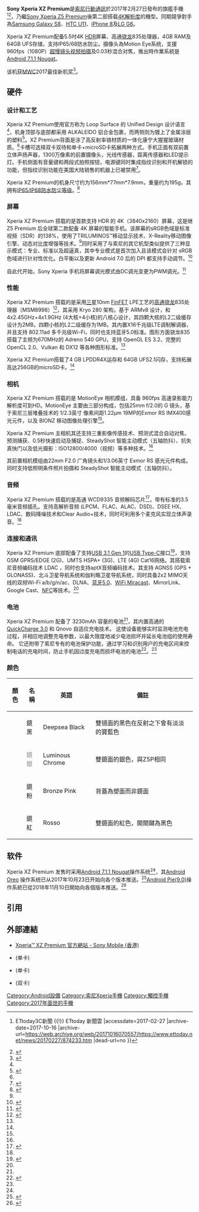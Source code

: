 {{NoteTA|G1=IT|G2=Communication}}
{{Infobox mobile phone
| box_width     = 
| name          = Sony Xperia XZ Premium
| codename      = Maple
| logo          = [[File:Xperia_XZ_Premium_Logo.png|200px]]
| logosize      = 
| caption       = 
| image         =File:Xperia_XZ_Premium.png
| imgaesize     = 
| caption2      = 
| slogan        = {{TW}}：所有瞬間，都令人驚艷萬分<br>{{flag|HK}}：每樣事物都精彩絕倫<br>{{flag|CHNML}}：一夕一瞬，都令人惊艳万分<br>
{{flag|US}} {{flag|EU}}：Everything becomes Wow
| brand         = [[索尼|索尼移动通信]]
| series        = [[Sony_Xperia|Sony Xperia]]
| modelnumber   = G8141(单卡)<br>G8142(双卡)
| manufacturer  = [[索尼移动通信|索尼行動通訊國際股份有限公司]]
| predecessor   = [[Sony_Xperia_Z5_Premium|Sony Xperia Z5 Premium]]
| successor     =[[Sony_Xperia_XZ2_Premium|Sony Xperia XZ2 Premium]]
| related       = [[Sony_Xperia_XZ1|Sony Xperia XZ1]]<br>[[Sony_Xperia_XZ1_Compact|Sony Xperia XZ1 Compact]]
| type          = [[智能手机|智慧型手機]]
| carrier       = 
| released      = 2017年2月27日
| networks      = 
| form          = [[手機規格|平板式手機]]
| display       = 5.5英吋，解析度：3,840 x 2,160 [[4K|4K]] [[高动态范围成像|HDR]]<br>[[橫向電場效應顯示技術|IPS]]高可視角LCD面板<br>康宁第五代大猩猩玻璃<br>[[BRAVIA|TRILUMINOS™ Display with Live Color LED]]<br>[[BRAVIA|X-Reality™ Engine for Mobile]]<br>动态对比增强 sRGB 138%
| ext_display   = 
| size          = 長：{{convert|156|mm|in|abbr=on}}<br>寬：{{convert|77|mm|in|abbr=on}}<br>厚：{{convert|7.9|mm|in|abbr=on}}<br>
| weight        = {{convert|191|g|oz}}
| input         = 
| os            = [[Android_Nougat|Android 7.1.1 Nougat]](出厂版本)
[[Android_Pie|Android 9.0 Pie]](最新版本)
| soc           = [[高通|高通]] [[高通驍龍元件列表#Snapdragon_835|Snapdragon 835]]
| cpu           = MSM8998 2.45GHz+1.9GHz<br>
| gpu           = [[Adreno|Adreno]] 540
| storage       = 64GB UFS2.1
| memory        = 4GB LPDDR4x
| memory_card   = [[SDXC|microSDXC]]最大可扩展至256 GB (仅双卡版本混合插槽)
| battery       = 3230[[毫安|mAh]]
| rear_camera   = 19 MP Motion Eye™ Camera<br>1/2.3 memory-stacked Exmor<br>BIONZ, RGBC-IR<br>混合式追焦<br>激光自动对焦<br>预测捕获<br>0.5秒快速启动&捕捉<br>5倍清晰图像变焦<br>25mm广角G镜头<br>SteadyShot五轴防抖
| front_camera  = 13 MP 1/3.06 Exmor RS 移动传感器<br>具有快速启动和22mm广角镜头<br>f/2.0光圈，自动对焦<br>SteadyShot五轴防抖
| connectivity  = [[Wi-Fi|Wi-Fi]]<br />[[Digital_Living_Network_Alliance|DLNA]]<br />[[GPS|GPS]]/[[GLONASS|GLONASS]]/[[北斗卫星导航系统|北斗卫星导航系统]]/[[伽利略定位系统|Galileo]]<br />[[Bluetooth|Bluetooth 5.0]]<br />[[Universal_Serial_Bus|USB 3.1]] ([[USB_Type-C|Type-C]]接口, USB快速充电协议 Quick Charge 3.0) <br /> [[近距離無線通訊|NFC]]
| sound         = 
| other         = 
| available     = 
| discontinued  = 
| website       = 
}}

'''Sony Xperia XZ Premium'''是[[索尼行動通訊|索尼行動通訊]]於2017年2月27日發布的旗艦手機<ref>{{Cite web |url=http://www.ettoday.net/news/20170227/874233.htm |title=Sony Xperia X新機齊發！4K螢幕回歸、首創動態視覺拍照 {{!}} ETtoday3C新聞 {{!}} ETtoday 新聞雲 |accessdate=2017-02-27 |archive-date=2017-10-16 |archive-url=https://web.archive.org/web/20171016070557/https://www.ettoday.net/news/20170227/874233.htm |dead-url=no }}</ref><ref>{{Cite web |url=http://www.4gamer.net/games/128/G012871/20170227078/ |title=ソニー，4K液晶搭載の「Xperia XZ Premium」など新型スマートフォン4製品を発表 - 4Gamer.net |accessdate=2017-02-27 |archive-date=2017-05-14 |archive-url=https://web.archive.org/web/20170514160957/http://www.4gamer.net/games/128/G012871/20170227078/ |dead-url=no }}</ref>，乃繼[[Sony_Xperia_Z5_Premium|Sony Xperia Z5 Premium]]後第二部搭载[[4K解析度|4K解析度]]的機型。同期競爭對手為[[三星Galaxy_S8|Samsung Galaxy S8]]、[[HTC_U11|HTC U11]]、[[iPhone_8|iPhone 8]]及[[LG_G6|LG G6]]。

Xperia XZ Premium配备5.5吋4K [[高動態範圍成像|HDR]]屏幕、高通[[骁龙|骁龙]]835处理器，4GB RAM及64GB UFS存储，支持IP65/68防水防尘。摄像头為Motion Eye系统，支援960fps（1080P）[[高速攝影|超慢镜头视频拍摄]]及0.03秒混合对焦，推出時作業系統是[[Android_Nougat|Android 7.1.1 Nougat]]。

该机获[[MWC|MWC]]2017最佳新机奖<ref>{{cite web|title=MWC2017：索尼XZ Premium斩获最佳新机奖|url=http://www.ithome.com/html/android/295970.htm|accessdate=2017-03-03|archive-date=2017-03-03|archive-url=https://web.archive.org/web/20170303131321/http://www.ithome.com/html/android/295970.htm|dead-url=no}}</ref>。

== 硬件 ==

=== 设计和工艺 ===
Xperia XZ Premium使用官方称为 Loop Surface 的 Unified Design 设计语言<ref name=":1" />，机身顶部与底部都采用 ALKALEIDO 铝合金包裹，而两侧则为镀上了金属涂层的塑料<ref>{{Cite web|url=http://mobile.pconline.com.cn/924/9248887.html|title=索尼XZP评测:一台冷门的旗舰,一声索粉的叹息|accessdate=2018-01-17|author=|date=|publisher=|archive-date=2018-01-18|archive-url=https://web.archive.org/web/20180118012744/http://mobile.pconline.com.cn/924/9248887.html|dead-url=no}}</ref>。XZ Premium背面是涂了高反射率铬材质的一体化康宁大猩猩玻璃材质。<ref name=":1" />卡槽可选择双卡双待和单卡+microSD卡拓展两种方式。手机正面有双前置立体声扬声器，1300万像素的前置摄像头，光线传感器，距离传感器和LED提示灯。手机侧面有音量键和两段式拍照按钮，电源键同时集成指纹识别和开机解锁的功能，但指纹识别功能在美国大陆销售的机器上已被禁用<ref>{{Cite web|url=http://mo.techweb.com.cn/phone/2017-06-13/2534668.shtml|title=索尼4K屏旗舰XZ Premium登陆美国 重要功能却遭阉割|accessdate=2018-01-17|author=|date=|publisher=|archive-date=2018-01-18|archive-url=https://web.archive.org/web/20180118011148/http://mo.techweb.com.cn/phone/2017-06-13/2534668.shtml|dead-url=no}}</ref>。

Xperia XZ Premium的机身尺寸约为156mm*77mm*7.9mm，重量约为195g，其拥有[[国际防护等级认证|IP65/IP68防水防尘等级]]。<ref name=":0">{{Cite web|url=http://www.sonystyle.com.cn/products/xperia/xzp/xzp_spec.htm#spec=2|title=Xperia XZ Premium详细规格表|accessdate=2018-01-17|author=|date=|publisher=|archive-date=2018-01-04|archive-url=https://web.archive.org/web/20180104162721/http://www.sonystyle.com.cn/products/xperia/xzp/xzp_spec.htm#spec=2|dead-url=no}}</ref>

=== 屏幕 ===
Xperia XZ Premium 搭载的是首款支持 HDR 的 4K（3840x2160）屏幕，这是继 Z5 Premium 后全球第二款配备 4K 屏幕的智能手机。该屏幕的sRGB色域是标准视频（SDR）的138%，使用了TRILUMINOS™移动显示技术、X-Reality移动图像引擎、动态对比度增强等技术。<ref name=":0" />同时采用了与索尼的其它机型类似提供了三种显示模式：专业、标准以及超逼真，其中专业模式是首次加入且该模式会针对 sRGB 色域进行针对性优化。白平衡以及更新 Android 7.0 后的 DPI 都支持手动调节。<ref name=":1">{{Cite web|url=http://www.igao7.com/news/201705/8hwZbOXj2ZU1xiKu.html|title=索尼 Xperia XZ Premium 详评|accessdate=2018-01-17|author=|date=|publisher=|archive-date=2018-01-18|archive-url=https://web.archive.org/web/20180118011142/http://www.igao7.com/news/201705/8hwZbOXj2ZU1xiKu.html|dead-url=no}}</ref>

自此代开始，Sony Xperia 手机将屏幕调光模式由DC调光变更为PWM调光。<ref>{{Cite web|url=https://www.notebookcheck.com/PWM-Ranking-Welche-Notebooks-Smartphones-und-Tablets-nutzen-PWM.163974.0.html|title=PWM Ranking|accessdate=2018-03-05|author=|date=|publisher=|archive-date=2018-03-05|archive-url=https://web.archive.org/web/20180305202440/https://www.notebookcheck.com/PWM-Ranking-Welche-Notebooks-Smartphones-und-Tablets-nutzen-PWM.163974.0.html|dead-url=no}}</ref>

=== 性能 ===
Xperia XZ Premium 搭载的是采用[[三星集团|三星]]10nm [[FinFET|FinFET]] LPE工艺的[[高通驍龍|高通骁龙]]835处理器（MSM8998）<ref name=":2">{{Cite web|url=http://tech.huanqiu.com/news/2017-01/9906056.html|title=10纳米工艺再进一步 骁龙835性能简析|accessdate=2018-01-17|author=|date=|publisher=|archive-date=2018-01-18|archive-url=https://web.archive.org/web/20180118122526/http://tech.huanqiu.com/news/2017-01/9906056.html|dead-url=no}}</ref>，其采用 Kryo 280 架构，基于 ARMv8 设计，和 4x2.45GHz+4x1.9GHz (4大核+4小核)的八核心设计，其四颗大核的L2二级缓存设计为2MB，四颗小核的L2二级缓存为1MB。其内置X16千兆级LTE调制解调器，并且支持 802.11ad 多千兆级Wi-Fi，同时也支持蓝牙5.0标准。图形方面骁龙835搭载了主频为670MHz的 Adreno 540 GPU，支持 OpenGL ES 3.2、完整的OpenCL 2.0、Vulkan 和 DX12 等各种图形标准。<ref name=":2" />

Xperia XZ Premium搭载了4 GB LPDDR4X运存和 64GB UFS2.1闪存，支持拓展高达256GB的microSD卡。<ref name=":0" />

=== 相机 ===
Xperia XZ Premium 搭载的是 MotionEye 相机模组，具备 960fps 高速录影能力解析度可到HD。MotionEye 主要由三部分构成，包括25mm f/2.0的 G 镜头，基于索尼三层堆叠技术的 1/2.3英寸 像素间距1.22μm 19MP的Exmor RS IMX400感光元件，以及 BIONZ 移动图像处理引擎<ref name=":0" />。

Xperia XZ Premium 主相机其还支持三重影像传感技术、预测式混合自动对焦、预测捕获、0.5秒快速启动及捕捉、SteadyShot 智能主动模式（五轴防抖）、抗失真快门以及低光摄影：ISO12800/4000（视频）等多种技术。<ref name=":0" />

其前置相机模组由22mm F2.0 广角镜头和1/3.06英寸 Exmor RS 感光元件构成。同时支持低照明条件照片拍摄和 SteadyShot 智能主动模式（五轴防抖）。

=== 音频 ===
Xperia XZ Premium 搭载的是高通 WCD9335 音频解码芯片<ref>{{Cite web|url=http://www.soomal.com/doc/10100007321.htm|title=索尼 Xperia XZ Premium智能手机音质测评报告|accessdate=2017-01-17|author=|date=|publisher=|archive-date=2018-01-18|archive-url=https://web.archive.org/web/20180118011250/http://www.soomal.com/doc/10100007321.htm|dead-url=no}}</ref>，带有标准的3.5毫米音频插孔。支持高解析音频 (LPCM、FLAC、ALAC、DSD)、DSEE HX、LDAC、数码降噪技术和Clear Audio+技术，同时可利用多个麦克风实现立体声录音。<ref name=":0" />

=== 连接和通讯 ===
Xperia XZ Premium 底部配备了支持[[USB_3.1|USB 3.1 Gen 1]]的[[USB_Type-C|USB Type-C]]接口<ref>{{Cite web|url=https://www.sonymobile.com/tw/products/phones/xperia-xz-premium/specifications/|title=Xperia™ XZ Premium规格|accessdate=2018-01-17|author=|date=|publisher=|archive-date=2018-01-18|archive-url=https://web.archive.org/web/20180118064533/https://www.sonymobile.com/tw/products/phones/xperia-xz-premium/specifications/|dead-url=no}}</ref>，支持GSM GPRS/EDGE (2G)、UMTS HSPA+ (3G)、LTE (4G) Cat16网络。其搭载索尼音频编码技术 LDAC ，同时也支持aptX音频编码技术。其支持 AGNSS (GPS + GLONASS)、北斗卫星导航系统和伽利略卫星导航系统，同时具备2x2 MIMO天线的双频Wi-Fi a/b/g/n/ac、DLNA、[[藍牙|蓝牙5.0]]、[[Miracast|WiFi Miracast]]、MirrorLink、Google Cast、[[近場通訊|NFC]]等技术。<ref name=":0" />

=== 电池 ===
Xperia XZ Premium 配备了 3230mAh 容量的电池<ref name=":1" />，其内置高通的 [[高通快充|QuickCharge 3.0]] 和 Qnovo 自适应充电技术。 这使设备能够实时监测电池充电过程，并相应地调整充电参数，以最大限度地减少电池损坏并延长电池组的使用寿命。 它还附带了索尼专有的电池保护功能，通过学习和识别用户的充电区间来控制电话的充电时间，防止手机因过度充电而损坏电池的电池<ref>{{Cite web|url=https://www.sonymobile.com/tw/products/phones/xperia-xz-premium/battery/|title=Xperia™ XZ Premium电池介绍|accessdate=2017-01-17|author=|date=|publisher=|archive-date=2018-01-18|archive-url=https://web.archive.org/web/20180118012745/https://www.sonymobile.com/tw/products/phones/xperia-xz-premium/battery/|dead-url=no}}</ref>。<ref name=":0" />

=== 颜色 ===
{| class="wikitable + sortable"
|-
!顏色!!名稱!!英語!!備註
|-
|bgcolor="#000B1A"|  
|鏡黑||Deepsea Black||雙镜面的黑色在反射之下會有淡淡的寶藍色
|-
|bgcolor="F0F0F0"| 
|<font color="#898d8e">鏡銀</font>||Luminous Chrome||雙鏡面的銀色，與Z5P相同
|-
|bgcolor="#F08080"| 
|鏡粉||Bronze Pink||背蓋為塑面而非鏡面
|-
|bgcolor="#FF0000"| 
|鏡紅||Rosso||雙鏡面的紅色，開關鍵為黑色
|}

== 软件 ==
Xperia XZ Premium 发售时采用[[Android_Nougat|Android 7.1.1 Nougat]]操作系统<ref name=":0" />，其[[Android_Oreo|Android Oreo]] 操作系统已从2017年10月23日开始向各个版本推送。<ref>{{Cite web|url=https://xpericheck.com/device/G8141|title=Xpericheck|accessdate=2017-01-17|author=|date=|publisher=|archive-date=2018-01-18|archive-url=https://web.archive.org/web/20180118010906/https://xpericheck.com/device/G8141|dead-url=no}}</ref>[[Android_Pie|Android Pie(9.0)]]操作系統已從2018年11月10日開始向各個版本推送。<ref>{{Cite web|url=https://xpericheck.com/device/G8142|title=Xpericheck|accessdate=2018-11-10|author=|date=|publisher=|archive-date=2018-11-20|archive-url=https://web.archive.org/web/20181120135721/https://xpericheck.com/device/G8142|dead-url=no}}</ref>

==引用==
<references />

==外部連結==
*[https://www.sonymobile.com/hk/products/phones/xperia-xz-premium/ Xperia™ XZ Premium 官方網站 - Sony Mobile (香港)]{{Wayback|url=https://www.sonymobile.com/hk/products/phones/xperia-xz-premium/ |date=20171201032046 }}
*{{Url|http://dl-developer.sonymobile.com/documentation/whitepapers/Xperia_XZ_Premium_G8141_WP_1.pdf|官方白皮书, 2月 2017}}(单卡)
*{{Url|https://dl.developer.sonymobile.com/documentation/whitepapers/Xperia_XZ_Premium_G8141_WP_3.pdf|官方白皮书, 5月 2017}}(单卡)
*{{Url|http://dl-developer.sonymobile.com/documentation/whitepapers/Xperia_XZ_Premium_Dual_G8142_WP_1.pdf|官方白皮书}} (双卡)

{{S-start}}
{{Succession box|title=Sony Xperia XZ Premium|years=2017|before=[[Sony_Xperia_Z5_Premium|Sony Xperia Z5 Premium]]|after=[[Sony_Xperia_XZ2_Premium|Sony Xperia XZ2 Premium]]}}
{{S-end}}{{Sony phones}}

[[Category:Android設備|Category:Android設備]]
[[Category:索尼Xperia手機|Category:索尼Xperia手機]]
[[Category:觸控手機|Category:觸控手機]]
[[Category:2017年面世的手機|Category:2017年面世的手機]]